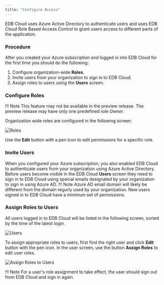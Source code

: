 ```yaml
---
title: "Configure Access"
---
```


<div id="configure_access" class="registered_link"></div>

EDB Cloud uses Azure Active Directory to authenticate users and uses EDB Cloud Role Based Access Control to grant users access to different parts of the application.

### Procedure

After you created your Azure subscription and logged in into EDB Cloud for the first time you should do the following:

1. Configure organization-wide **Roles**.
2. Invite users from your organization to sign in to EDB Cloud.
3. Assign roles to users using the **Users** screen.


### Configure Roles

!!! Note
    This feature may not be available in the preview release. The preview release may have only one predefined role _Owner_.

Organization wide roles are configured in the following screen:

![Roles](images/roles.png "organization roles")


Use the **Edit** button with a pen icon to edit permissions for a specific role.


### Invite Users

When you configured your Azure subscription, you also enabled EDB Cloud to authenticate users from your organization using Azure Active Directory. Before users become visible in the EDB Cloud **Users** screen they need to sign in to EDB Cloud using special emails designated by your organization to sign in using Azure AD.
!!! Note
    Azure AD email domain will likely be different from the domain regurly used by your organization.
New users signed in to EDB Cloud have a minimum set of permissions.



### Assign Roles to Users

All users logged in to EDB Cloud will be listed in the following screen, sorted by the time of the latest login.

![Users](images/users.png "list users")

To assign appropriate roles to users, first find the right user and click **Edit** button with the pen icon. In the user screen, use the button **Assign Roles** to edit user roles.


![Assign Roles to Users](images/assign-roles.png "list users")

!!! Note
    For a user's role assignment to take effect, the user should sign out from EDB Cloud and sign in again.


